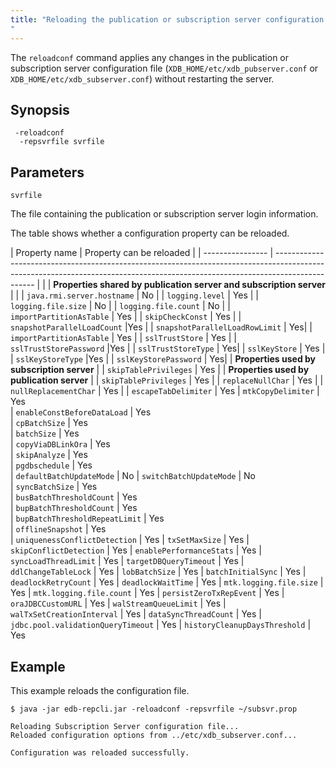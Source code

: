 ```yaml
---
title: "Reloading the publication or subscription server configuration file (reloadconf)
"
---
```


<div id="reload_conf_file" class="registered_link"></div>

The `reloadconf` command applies any changes in the publication or subscription server configuration file (`XDB_HOME/etc/xdb_pubserver.conf` or `XDB_HOME/etc/xdb_subserver.conf`) without restarting the server.

## Synopsis

```text
 -reloadconf 
  -repsvrfile svrfile
```

## Parameters

`svrfile`
  
The file containing the publication or subscription server login information.

The table shows whether a configuration property can be reloaded.

| Property name     |  Property can be reloaded                                                                                                                                                                        |
| ---------------- | ------------------------------------------------------------------------------------------------------------------------------------------------------------------------------ |                                                       |
| **Properties shared by publication server and subscription server** | |
| `java.rmi.server.hostname`     | No |
| `logging.level` | Yes                                                                                                                                           |
| `logging.file.size`       | No                                                                                                                                      |
| `logging.file.count`           | No                                                                                                                                  |
| `importPartitionAsTable`       | Yes                                                                                                                            |
| `skipCheckConst`           | Yes |
| `snapshotParallelLoadCount`           |Yes |
| `snapshotParallelLoadRowLimit`           | Yes|
| `importPartitionAsTable`       | Yes                                                                                                                            |
| `sslTrustStore`           | Yes |
| `sslTrustStorePassword`           |Yes |
| `sslTrustStoreType`           | Yes|
| `sslKeyStore`           | Yes |
| `sslKeyStoreType`           |Yes |
| `sslKeyStorePassword`           | Yes|
| **Properties used by subscription server**                                                                                                                                                             |
| `skipTablePrivileges`     | Yes |
| **Properties used by publication server**                                                                                                                                                             |
| `skipTablePrivileges`     | Yes |
| `replaceNullChar` | Yes                                                                                                                                           |
| `nullReplacementChar`       | Yes                                                                                                                                      |
| `escapeTabDelimiter`           | Yes
| `mtkCopyDelimiter`           | Yes   
| `enableConstBeforeDataLoad`           | Yes        
| `cpBatchSize`           | Yes    
| `batchSize`           | Yes    
| `copyViaDBLinkOra`           | Yes   
| `skipAnalyze`           | Yes  
| `pgdbschedule`           | Yes  
| `defaultBatchUpdateMode`           | No
| `switchBatchUpdateMode`           | No        
| `syncBatchSize`           | Yes    
| `busBatchThresholdCount`           | Yes    
| `bupBatchThresholdCount`           | Yes   
| `bupBatchThresholdRepeatLimit`           | Yes  
| `offlineSnapshot`           | Yes  
| `uniquenessConflictDetection`           | Yes
| `txSetMaxSize`           | Yes
| `skipConflictDetection`           | Yes
| `enablePerformanceStats`           | Yes
| `syncLoadThreadLimit`           | Yes
| `targetDBQueryTimeout`          | Yes
| `ddlChangeTableLock`          | Yes
| `lobBatchSize`          | Yes
| `batchInitialSync`          | Yes
| `deadlockRetryCount`          | Yes
| `deadlockWaitTime`          | Yes
| `mtk.logging.file.size`          | Yes
| `mtk.logging.file.count`          | Yes
| `persistZeroTxRepEvent`          | Yes
| `oraJDBCCustomURL`          | Yes
| `walStreamQueueLimit`          | Yes
| `walTxSetCreationInterval`          | Yes
| `dataSyncThreadCount`          | Yes
| `jdbc.pool.validationQueryTimeout`          | Yes
| `historyCleanupDaysThreshold`          | Yes

## Example

This example reloads the configuration file.

```text
$ java -jar edb-repcli.jar -reloadconf -repsvrfile ~/subsvr.prop

Reloading Subscription Server configuration file...
Reloaded configuration options from ../etc/xdb_subserver.conf...

Configuration was reloaded successfully.
```

